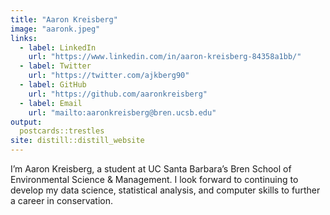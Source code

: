 ```yaml
---
title: "Aaron Kreisberg"
image: "aaronk.jpeg"
links:
  - label: LinkedIn
    url: "https://www.linkedin.com/in/aaron-kreisberg-84358a1bb/"
  - label: Twitter
    url: "https://twitter.com/ajkberg90"
  - label: GitHub
    url: "https://github.com/aaronkreisberg"
  - label: Email
    url: "mailto:aaronkreisberg@bren.ucsb.edu"
output:
  postcards::trestles
site: distill::distill_website
---
```

 
I'm Aaron Kreisberg, a student at UC Santa Barbara's Bren School of Environmental Science & Management. I look forward to continuing to develop my data science, statistical analysis, and computer skills to further a career in conservation.

